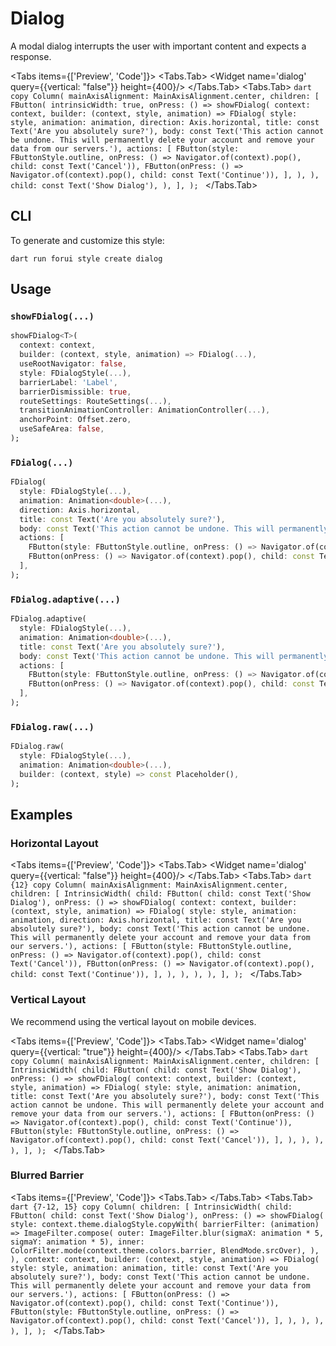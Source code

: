 
# Dialog

A modal dialog interrupts the user with important content and expects a response.

<LinkBadgeGroup>
    <LinkBadge label="API Reference" href="https://pub.dev/documentation/forui/latest/forui.widgets.dialog"/>
</LinkBadgeGroup>

<Tabs items={['Preview', 'Code']}>
  <Tabs.Tab>
    <Widget name='dialog' query={{vertical: "false"}} height={400}/>
  </Tabs.Tab>
  <Tabs.Tab>
    ```dart copy
    Column(
      mainAxisAlignment: MainAxisAlignment.center,
      children: [
        FButton(
          intrinsicWidth: true,
          onPress: () => showFDialog(
            context: context,
            builder: (context, style, animation) => FDialog(
              style: style,
              animation: animation,
              direction: Axis.horizontal,
              title: const Text('Are you absolutely sure?'),
              body: const Text('This action cannot be undone. This will permanently delete your account and remove your data from our servers.'),
              actions: [
                FButton(style: FButtonStyle.outline, onPress: () => Navigator.of(context).pop(), child: const Text('Cancel')),
                FButton(onPress: () => Navigator.of(context).pop(), child: const Text('Continue')),
              ],
            ),
          ),
          child: const Text('Show Dialog'),
        ),
      ],
    );
    ```
  </Tabs.Tab>
</Tabs>

## CLI

To generate and customize this style:

```shell copy
dart run forui style create dialog 
```

## Usage

### `showFDialog(...)`

```dart copy
showFDialog<T>(
  context: context,
  builder: (context, style, animation) => FDialog(...),
  useRootNavigator: false,
  style: FDialogStyle(...),
  barrierLabel: 'Label',
  barrierDismissible: true,
  routeSettings: RouteSettings(...),
  transitionAnimationController: AnimationController(...),
  anchorPoint: Offset.zero,
  useSafeArea: false,
);
```

### `FDialog(...)`

```dart copy
FDialog(
  style: FDialogStyle(...),
  animation: Animation<double>(...),
  direction: Axis.horizontal,
  title: const Text('Are you absolutely sure?'),
  body: const Text('This action cannot be undone. This will permanently delete your account and remove your data from our servers.'),
  actions: [
    FButton(style: FButtonStyle.outline, onPress: () => Navigator.of(context).pop(), child: const Text('Cancel')),
    FButton(onPress: () => Navigator.of(context).pop(), child: const Text('Continue')),
  ],
);
```

### `FDialog.adaptive(...)`

```dart copy
FDialog.adaptive(
  style: FDialogStyle(...),
  animation: Animation<double>(...),
  title: const Text('Are you absolutely sure?'),
  body: const Text('This action cannot be undone. This will permanently delete your account and remove your data from our servers.'),
  actions: [
    FButton(style: FButtonStyle.outline, onPress: () => Navigator.of(context).pop(), child: const Text('Cancel')),
    FButton(onPress: () => Navigator.of(context).pop(), child: const Text('Continue')),
  ],
);
```

### `FDialog.raw(...)`

```dart copy
FDialog.raw(
  style: FDialogStyle(...),
  animation: Animation<double>(...),
  builder: (context, style) => const Placeholder(),
);
```

## Examples

### Horizontal Layout

<Tabs items={['Preview', 'Code']}>
  <Tabs.Tab>
    <Widget name='dialog' query={{vertical: "false"}} height={400}/>
  </Tabs.Tab>
  <Tabs.Tab>
    ```dart {12} copy
    Column(
      mainAxisAlignment: MainAxisAlignment.center,
      children: [
        IntrinsicWidth(
          child: FButton(
            child: const Text('Show Dialog'),
            onPress: () => showFDialog(
              context: context,
              builder: (context, style, animation) => FDialog(
                style: style,
                animation: animation,
                direction: Axis.horizontal,
                title: const Text('Are you absolutely sure?'),
                body: const Text('This action cannot be undone. This will permanently delete your account and remove your data from our servers.'),
                actions: [
                  FButton(style: FButtonStyle.outline, onPress: () => Navigator.of(context).pop(), child: const Text('Cancel')),
                  FButton(onPress: () => Navigator.of(context).pop(), child: const Text('Continue')),
                ],
              ),
            ),
          ),
        ),
      ],
    );
    ```
  </Tabs.Tab>
</Tabs>

### Vertical Layout

We recommend using the vertical layout on mobile devices.

<Tabs items={['Preview', 'Code']}>
  <Tabs.Tab>
    <Widget name='dialog' query={{vertical: "true"}} height={400}/>
  </Tabs.Tab>
  <Tabs.Tab>
      ```dart copy
      Column(
        mainAxisAlignment: MainAxisAlignment.center,
        children: [
          IntrinsicWidth(
            child: FButton(
              child: const Text('Show Dialog'),
              onPress: () => showFDialog(
                context: context,
                builder: (context, style, animation) => FDialog(
                  style: style,
                  animation: animation,
                  title: const Text('Are you absolutely sure?'),
                  body: const Text('This action cannot be undone. This will permanently delete your account and remove your data from our servers.'),
                  actions: [
                    FButton(onPress: () => Navigator.of(context).pop(), child: const Text('Continue')),
                    FButton(style: FButtonStyle.outline, onPress: () => Navigator.of(context).pop(), child: const Text('Cancel')),
                  ],
                ),
              ),
            ),
          ),
        ],
      );
      ```
  </Tabs.Tab>
</Tabs>

### Blurred Barrier

<Tabs items={['Preview', 'Code']}>
  <Tabs.Tab>
    <Widget name='dialog' variant='blurred' height={400}/>
  </Tabs.Tab>
  <Tabs.Tab>
      ```dart {7-12, 15} copy
      Column(
        children: [
          IntrinsicWidth(
            child: FButton(
              child: const Text('Show Dialog'),
              onPress: () => showFDialog(
                style: context.theme.dialogStyle.copyWith(
                  barrierFilter: (animation) => ImageFilter.compose(
                    outer: ImageFilter.blur(sigmaX: animation * 5, sigmaY: animation * 5),
                    inner: ColorFilter.mode(context.theme.colors.barrier, BlendMode.srcOver),
                  ),
                ),
                context: context,
                builder: (context, style, animation) => FDialog(
                  style: style,
                  animation: animation,
                  title: const Text('Are you absolutely sure?'),
                  body: const Text('This action cannot be undone. This will permanently delete your account and remove your data from our servers.'),
                  actions: [
                    FButton(onPress: () => Navigator.of(context).pop(), child: const Text('Continue')),
                    FButton(style: FButtonStyle.outline, onPress: () => Navigator.of(context).pop(), child: const Text('Cancel')),
                  ],
                ),
              ),
            ),
          ),
        ],
      );
      ```
  </Tabs.Tab>
</Tabs>

